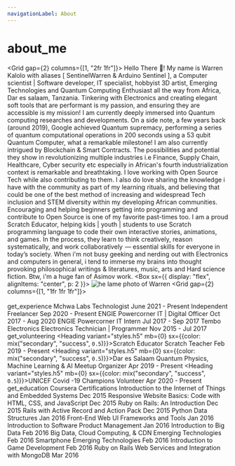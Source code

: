 ```yaml
---
navigationLabel: About
---
```



# about_me

<Grid gap={2} columns={[1, "2fr 1fr"]}>
  <Box>
    Hello There 👋! My name is Warren Kalolo with aliases [ SentinelWarren & Arduino Sentinel ], a Computer scientist | Software developer, IT specialist, hobbyist 3D artist, Emerging Technologies and Quantum Computing Enthusiast all the way from Africa, Dar es salaam, Tanzania. 
    Tinkering with Electronics and creating elegant soft tools that are performant is my passion, and ensuring they are accessible is my mission!
    <Divider/>
    I am currently deeply immersed into Quantum computing researches and developments. On a side note, a few years back (around 2019), Google achieved Quantum supremacy, performing a series of quantum computational operations in 200 seconds using a 53 qubit Quantum Computer, what a remarkable milestone! 
    I am also currently intrigued by Blockchain & Smart Contracts. The possibilities and potential they show in revolutionizing multiple industries i.e Finance, Supply Chain, Healthcare, Cyber security etc especially in African's fourth industrialization context is remarkable and breathtaking.
    <Divider/>
    I love working with Open Source Tech while also contributing to them. I also do love sharing the knowledge i have with the community as part of my learning rituals, and believing that could be one of the best method of increasing and widespread Tech inclusion and STEM diversity within my developing African communities.
    Encouraging and helping beginners getting into programming and contribute to Open Source is one of my favorite past-times too.
    <Divider/>
    I am a proud Scratch Educator, helping kids | youth | students to use Scratch programming language to code their own interactive stories, animations, and games. In the process, they learn to think creatively, reason systematically, and work collaboratively  — essential skills for everyone in today’s society.
    <Divider/>
    When i'm not busy geeking and nerding out with Electronics and computers in general, i tend to immerse my brains into thought provoking philosophical writings & literatures, music, arts and Hard science fiction. Btw, i'm a huge fan of Asimov work.
  </Box>
  <Box 
    sx={{
        display: "flex",
        alignItems: "center",
        p: 2
    }}>
    <Image src="../images/warren.jpg" alt="he lame photo of Warren"/>
  </Box>
</Grid>
<Divider/>
<Grid gap={2} columns={[1, "1fr 1fr 1fr"]}>  
    <Box>   
        <Heading variant="styles.h2">get_experience</Heading>
        <Heading variant="styles.h3" mb={0}>Mchwa Labs</Heading>
        <Text>Technologist</Text>
        <Text variant="styles.small">June 2021 - Present</Text>
        <Divider />
        <Heading variant="styles.h3" mb={0}>Independent</Heading>
        <Text>Freelancer</Text>
        <Text variant="styles.small">Sep 2020 - Present</Text>
        <Divider />
        <Heading variant="styles.h3" mb={0}>ENGIE Powercorner</Heading>
        <Text>IT | Digital Officer</Text>
        <Text variant="styles.small">Oct 2017 - Aug 2020</Text>
        <Divider />
        <Heading variant="styles.h3" mb={0}>ENGIE Powercorner</Heading>
        <Text>IT Intern</Text>
        <Text variant="styles.small">Jul 2017 - Sep 2017</Text>
        <Divider />
        <Heading variant="styles.h3" mb={0}>Tembo Electronics</Heading>
        <Text>Electronics Technician | Programmer</Text>
        <Text variant="styles.small">Nov 2015 - Jul 2017</Text>
        <Divider />
    </Box>
    <Box>   
        <Heading variant="styles.h2">get_volunteering</Heading>
        <Heading variant="styles.h5" mb={0} sx={{color: mix("secondary", "success", `0.5`)}}>Scratch Educator</Heading>
        <Text>Scratch Teacher</Text>
        <Text variant="styles.small">Feb 2019 - Present</Text>
        <Divider />
        <Heading variant="styles.h5" mb={0} sx={{color: mix("secondary", "success", `0.5`)}}>Dar es Salaam Quantum Physics, Machine Learning & AI Meetup</Heading>
        <Text>Organizer</Text>
        <Text variant="styles.small">Apr 2019 - Present</Text>
        <Divider />
        <Heading variant="styles.h5" mb={0} sx={{color: mix("secondary", "success", `0.5`)}}>UNICEF Covid -19 Champions</Heading>
        <Text>Volunteer</Text>
        <Text variant="styles.small">Apr 2020 - Present</Text>
        <Divider />
    </Box>
    <Box>
        <Heading variant="styles.h2">get_education</Heading>
        <Heading variant="styles.h5" mb={0}>Coursera Certifications</Heading>
        <Text>Introduction to the Internet of Things and Embedded Systems</Text>
        <Text variant="styles.small">Dec 2015</Text>
        <Text>Responsive Website Basics: Code with HTML, CSS, and JavaScript</Text>
        <Text variant="styles.small">Dec 2015</Text>
        <Text>Ruby on Rails: An Introduction</Text>
        <Text variant="styles.small">Dec 2015</Text>
        <Text>Rails with Active Record and Action Pack</Text>
        <Text variant="styles.small">Dec 2015</Text>
        <Text>Python Data Structures</Text>
        <Text variant="styles.small">Jan 2016</Text>
        <Text>Front-End Web UI Frameworks and Tools</Text>
        <Text variant="styles.small">Jan 2016</Text>
        <Text>Introduction to Software Product Management</Text>
        <Text variant="styles.small">Jan 2016</Text>
        <Text>Introduction to Big Data</Text>
        <Text variant="styles.small">Feb 2016</Text>
        <Text>Big Data, Cloud Computing, & CDN Emerging Technologies</Text>
        <Text variant="styles.small">Feb 2016</Text>
        <Text>Smartphone Emerging Technologies</Text>
        <Text variant="styles.small">Feb 2016</Text>
        <Text>Introduction to Game Development</Text>
        <Text variant="styles.small">Feb 2016</Text>
        <Text>Ruby on Rails Web Services and Integration with MongoDB</Text>
        <Text variant="styles.small">Mar 2016</Text>
        <Divider />
    </Box>
</Grid>
<Footer/>
